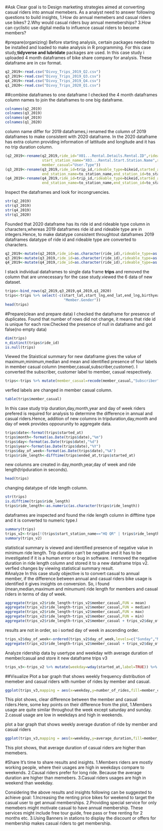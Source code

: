   
#Ask
  Clear goal is to Design marketing strategies aimed at converting casual riders into annual memebers. As a analyst need to answer following questions to build insights,
  1.How do annual memebers and casual riders use bikes?
  2.Why would casual riders buy annual memeberships?
  3.How can cyclistic use digital media to influence casual riders to become members?
  
#prepare(organizing)
  Before starting analysis, certain packages needed to be installed and loaded to make analysis in R programming. For this case study,**tidyverse and lubridate** packages are used.
In this case study i uploaded 4 month dataframes of bike share company for analysis. These dataframe are in csv format.
```{r upload}
q2_2019<-read.csv("Divvy_Trips_2019_Q2.csv")
q3_2019<-read.csv("Divvy_Trips_2019_Q3.csv")
q4_2019<-read.csv("Divvy_Trips_2019_Q4.csv")
q1_2020<-read.csv("Divvy_Trips_2020_Q1.csv")
```
##combine dataframes to one dataframe
  I checked the 4 month dataframes column names to join the dataframes to one big dataframe.
  
```{r column name}
colnames(q2_2019)
colnames(q3_2019)
colnames(q4_2019)
colnames(q1_2020)
```
  column name differ for 2019 dataframes,i renamed the column of 2019 dataframes to make consistent with 2020 dataframe. In the 2020 dataframe has extra column providing information of lattitude and longitude and it has no trip duration column. 
```{r rename column}
(q2_2019<-rename(q2_2019,ride_id="X01...Rental.Details.Rental.ID",rideable_type="X01...Rental.Details.Bike.ID",started_at="X01...Rental.Details.Local.Start.Time",ended_at="X01...Rental.Details.Local.End.Time",
                 start_station_name="X03...Rental.Start.Station.Name",start_station_id="X03...Rental.Start.Station.ID",end_station_name="X02...Rental.End.Station.Name",end_station_id= "X02...Rental.End.Station.ID",
                 member_casual="User.Type"))
(q3_2019<-rename(q3_2019,ride_id=trip_id,rideable_type=bikeid,started_at=start_time,ended_at=end_time,start_station_name=from_station_name,start_station_id=from_station_id,
                 end_station_name=to_station_name,end_station_id=to_station_id,member_casual=usertype))
(q4_2019<-rename(q4_2019,ride_id=trip_id,rideable_type=bikeid,started_at=start_time,ended_at=end_time,start_station_name=from_station_name,start_station_id=from_station_id,
                 end_station_name=to_station_name,end_station_id=to_station_id,member_casual=usertype))
```
  Inspect the dataframes and look for incongruencies. 

```{r datatype inspection}
str(q2_2019)
str(q3_2019)
str(q4_2019)
str(q1_2020)
```
  Founded that 2020 dataframe has its ride id and rideable type column in characters,whereas 2019 dataframes ride id and rideable type are in integers.Hence, to make datatype consistent throughtout dataframes 2019 dataframes datatype of ride id and rideable type are converted to characters.
```{r changing datatype}
q2_2019<-mutate(q2_2019,ride_id=as.character(ride_id),rideable_type=as.character(rideable_type))
q3_2019<-mutate(q3_2019,ride_id=as.character(ride_id),rideable_type=as.character(rideable_type))
q4_2019<-mutate(q4_2019,ride_id=as.character(ride_id),rideable_type=as.character(rideable_type))
```
  I stack individual dataframes to single data frame **trips** and removed the column that are unnecessary for the case study.viewed the 6 data of new dataset.
```{r join the dataframes}
trips<-bind_rows(q2_2019,q3_2019,q4_2019,q1_2020)
trips<-trips %>% select(-c(start_lat,start_lng,end_lat,end_lng,birthyear,gender,tripduration,"X01...Rental.Details.Duration.In.Seconds.Uncapped","X05...Member.Details.Member.Birthday.Year",
                           "Member.Gender"))
head(trips)
```

#Prepare(clean and prepare data)
  I checked the dataframe for presence of duplicates. Found that number of rows did not change, it means that ride id is unique for each row.Checked the presence of null in dataframe and got false(no empty data)
```{r clean data}
dim(trips)
n_distinct(trips$ride_id)
is.null(trips)
```
  Viewed the Staistical summary for new dataframe gives the value of maximum,minimum,median and mean and identified presence of four labels in member casual column (member,casual,subscriber,customer). I converted the subscriber, customer label to member, casual respectively.
  
```{r filter to two label}
trips<-trips %>% mutate(member_casual=recode(member_casual,"Subscriber"="member","Customer"="casual"))
```
verfied labels are changed in member casual column.
```{r}
table(trips$member_casual)
```
In this case study trip duration,day,month,year and day of week riders prefered is required for analysis to determine the difference in annual and casual riders.Hence, addition of new columns in tripduration,day,month and day of week provides oppourunity to aggregate data.
```{r creating new column}
trips$date<-format(trips$started_at)
trips$month<-format(as.Date(trips$date),"%m")
trips$day<-format(as.Date(trips$date),"%d")
trips$year<-format(as.Date(trips$date),"%Y")
trips$day_of_week<-format(as.Date(trips$date),"%A")
trips$ride_length<-difftime(trips$ended_at,trips$started_at)
```
  new columns are created in day,month,year,day of week and ride length(tripduration in seconds).
```{r}
head(trips)
```
changing datatype of ride length column.
```{r}
str(trips)
is.difftime(trips$ride_length)
trips$ride_length<-as.numeric(as.character(trips$ride_length))
```
dataframes are inspected and found the ride length column in difftime type and it is converted to numeric type.I
```{r satistical summary}
summary(trips)
trips_v2<-trips[!(trips$start_station_name=="HQ QR" | trips$ride_length<0),]
summary(trips_v2)
```
statistical summary is viewed and identified presence of negative value in minimum ride length. Trip duration can't be negative and it has to be investigated if it is a human error or bug in software. I removed the negative duration in ride length column and stored it to a new dataframe trips v2. verfied changes by viewing statistical summary result.  
#Analyze
In this case study objective is to convert casual to annual member, if the difference between annual and casual riders bike usage is identified it gives insights on conversion. So, i found (mean,median,maximum and minumum) ride length for members and casual riders in terms of day of week.
```{r analyze}
aggregate(trips_v2$ride_length~trips_v2$member_casual,FUN = mean)
aggregate(trips_v2$ride_length~trips_v2$member_casual,FUN = median)
aggregate(trips_v2$ride_length~trips_v2$member_casual,FUN = max)
aggregate(trips_v2$ride_length~trips_v2$member_casual,FUN = min)
aggregate(trips_v2$ride_length~trips_v2$member_casual + trips_v2$day_of_week,FUN = mean)
```
results are not in order, so i sorted day of week in ascending order.
```{r}
trips_v2$day_of_week<-ordered(trips_v2$day_of_week,levels=c("Sunday","Monday","Tuesday","Wednesday","Thursday","Friday","Saturday"))
aggregate(trips_v2$ride_length~trips_v2$member_casual + trips_v2$day_of_week,FUN = mean)
```
Analyze ridership data by usertype and weekday with average duration of member/casual and store it new dataframe trips v3
```{r sort in order}
trips_v3<-trips_v2 %>% mutate(weekday=wday(started_at,label=TRUE)) %>% group_by(member_casual,weekday) %>% summarise(number_of_rides=n(),average_duration=mean(ride_length)) %>% arrange(member_casual,weekday)
```
##Visualize
  Plot a bar graph that shows weekly frequency distribution of memeber and casual riders with number of rides by member and casual.
```{r bar chart}
ggplot(trips_v3,mapping = aes(x=weekday,y=number_of_rides,fill=member_casual))+geom_col(position = "dodge")
```
 This plot shows, clear difference between the member and casual riders.Here, some key points on their difference from the plot,
  1.Members usage are quite similar throughout the week except saturday and sunday.
  2.casual usage are low in weekdays and high in weekends.
  
  plot a bar graph that shows weekly average duration of ride by member and casual riders
```{r bar chart1}
ggplot(trips_v3,mapping = aes(x=weekday,y=average_duration,fill=member_casual))+geom_col(position = "dodge")
```
 This plot shows, that average duration of casual riders are higher than memebers.
 
#Share
It's time to share results and insights.
  1.Members riders are mostly working people, where their usages are high in weekdays compare to weekends.
  2.Causal riders prefer for long ride. Because the average duration are higher than memebers.
  3.Casual riders usages are high in weekend than weekday.
  
Considering the above results and insights following can be suggested to achieve goal:
  1.Increasing the renting price bikes for weekend to target the casual user to get annual memberships.
  2.Providing special service for only memebers might motivate casual to have annual membership. These services might include free tour guide, free pass or free renting for 2 months etc.
  3.Using Banners in stations to display the discount or offers for membership makes casual riders to get membership.
  

  

